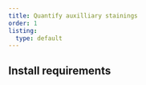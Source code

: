 ```yaml
---
title: Quantify auxilliary stainings
order: 1
listing: 
  type: default
---
```

 
 
## Install requirements

